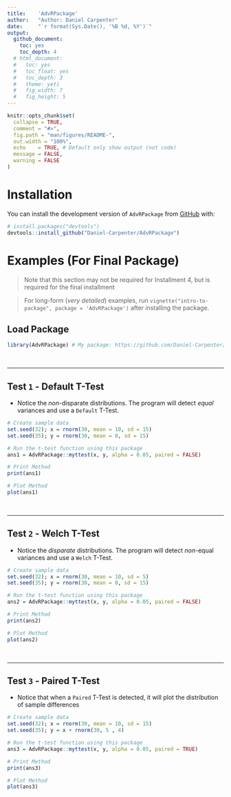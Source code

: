 ```yaml
---
title:    'AdvRPackage'
author:   "Author: Daniel Carpenter"
date:     "`r format(Sys.Date(), '%B %d, %Y')`"
output: 
  github_document:
    toc: yes
    toc_depth: 4
  # html_document:
  #   toc: yes
  #   toc_float: yes
  #   toc_depth: 3
  #   theme: yeti
  #   fig_width: 7
  #   fig_height: 5
---
```


```r
knitr::opts_chunk$set(
  collapse = TRUE,
  comment = "#>",
  fig.path = "man/figures/README-",
  out.width = "100%",
  echo    = TRUE, # Default only show output (not code)
  message = FALSE,
  warning = FALSE
)
```

# Installation

You can install the development version of `AdvRPackage` from [GitHub](https://github.com/Daniel-Carpenter/AdvRPackage.git) with:

``` r
# install.packages("devtools")
devtools::install_github("Daniel-Carpenter/AdvRPackage")
```

# Examples (For Final Package)
> Note that this section may not be required for Installment 4, but is required for the final installment  

> For long-form (*very detailed*) examples, run `vignette("intro-to-package", package = 'AdvRPackage')` after installing the package.  


## Load Package
```r
library(AdvRPackage) # My package: https://github.com/Daniel-Carpenter/AdvRPackage
```

<br>

---

## Test `1` - Default T-Test

* Notice the *non*-disparate distributions. The program will detect *equal* variances
and use a `Default` T-Test.

```r
# Create sample data
set.seed(32); x = rnorm(30, mean = 10, sd = 15)
set.seed(35); y = rnorm(30, mean = 8, sd = 15)

# Run the t-test function using this package
ans1 = AdvRPackage::myttest(x, y, alpha = 0.05, paired = FALSE)

# Print Method 
print(ans1)
```

```r
# Plot Method 
plot(ans1)
```


<br>

---

## Test `2` - Welch T-Test

* Notice the *disparate* distributions. The program will detect *non*-equal variances
and use a `Welch` T-Test.

```r
# Create sample data
set.seed(32); x = rnorm(30, mean = 10, sd = 5)
set.seed(35); y = rnorm(30, mean = 8, sd = 15)

# Run the t-test function using this package
ans2 = AdvRPackage::myttest(x, y, alpha = 0.05, paired = FALSE)

# Print Method 
print(ans2)
```

```r
# Plot Method 
plot(ans2)
```


<br>

---

## Test `3` - Paired T-Test

* Notice that when a `Paired` T-Test is detected, it will plot the distribution 
of sample differences

```r
# Create sample data
set.seed(32); x = rnorm(30, mean = 10, sd = 15)
set.seed(35); y = x + rnorm(30, 5 , 4)

# Run the t-test function using this package
ans3 = AdvRPackage::myttest(x, y, alpha = 0.05, paired = TRUE)

# Print Method
print(ans3)
```

```r
# Plot Method 
plot(ans3)
```


